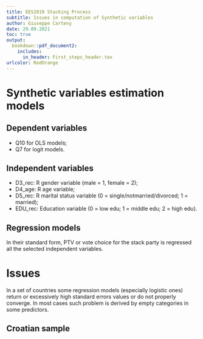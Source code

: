 ---
title: EES2019 Stacking Process 
subtitle: Issues in computation of Synthetic variables 
author: Giuseppe Carteny
date: 29.09.2021 
toc: true
output: 
  bookdown::pdf_document2:
    includes:
      in_header: First_steps_header.tex
urlcolor: RedOrange
---


# Synthetic variables estimation models {-}

## Dependent variables {-}

* Q10 for OLS models;
* Q7 for logit models.

## Independent variables  {-}

* D3_rec: R gender variable (male = 1, female = 2); 
* D4_age: R age variable; 
* D5_rec: R marital status variable (0 = single/notmarried/divorced; 1 = married);
* EDU_rec: Education variable (0 = low edu; 1 = middle edu; 2 = high edu).

## Regression models {-}

In their standard form, PTV or vote choice for the stack party is regressed all the selected independent 
variables. 

# Issues  {-}

In a set of countries some regression models (especially logistic ones) return or excessively high 
standard errors values or do not properly converge. In most cases such problem is derived by empty 
categories in some predictors.

## Croatian sample  {-}


